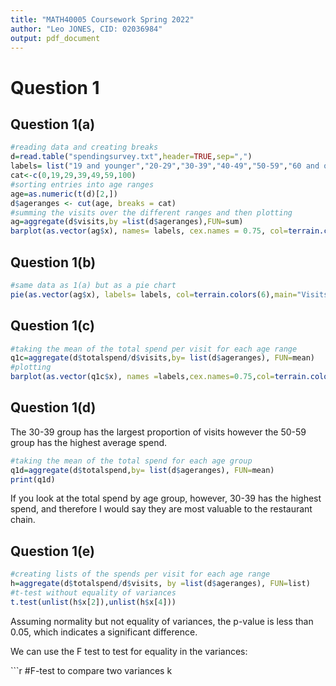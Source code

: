```yaml
---
title: "MATH40005 Coursework Spring 2022"
author: "Leo JONES, CID: 02036984"
output: pdf_document
---
```

# Question 1

## Question 1(a)


```r
#reading data and creating breaks
d=read.table("spendingsurvey.txt",header=TRUE,sep=",")
labels= list("19 and younger","20-29","30-39","40-49","50-59","60 and over")
cat<-c(0,19,29,39,49,59,100)
#sorting entries into age ranges
age=as.numeric(t(d)[2,])
d$ageranges <- cut(age, breaks = cat)
#summing the visits over the different ranges and then plotting
ag=aggregate(d$visits,by =list(d$ageranges),FUN=sum)
barplot(as.vector(ag$x), names= labels, cex.names = 0.75, col=terrain.colors(6),main="Visits by age group")
```


\clearpage

## Question 1(b)
```r
#same data as 1(a) but as a pie chart
pie(as.vector(ag$x), labels= labels, col=terrain.colors(6),main="Visits by age group")
```



\clearpage

## Question 1(c)
```r
#taking the mean of the total spend per visit for each age range
q1c=aggregate(d$totalspend/d$visits,by= list(d$ageranges), FUN=mean)
#plotting
barplot(as.vector(q1c$x), names =labels,cex.names=0.75,col=terrain.colors(6),main="Average spend (£) per visit by age group")
```

\clearpage

## Question 1(d)

The 30-39 group has the largest proportion of visits however the 50-59 group has the highest average spend.

```r
#taking the mean of the total spend for each age group
q1d=aggregate(d$totalspend,by= list(d$ageranges), FUN=mean)
print(q1d)
```

If you look at the total spend by age group, however, 30-39 has the highest spend, and therefore I would say they are most valuable to the restaurant chain.

\clearpage

## Question 1(e)
```r
#creating lists of the spends per visit for each age range
h=aggregate(d$totalspend/d$visits, by =list(d$ageranges), FUN=list)
#t-test without equality of variances
t.test(unlist(h$x[2]),unlist(h$x[4]))
```
Assuming normality but not equality of variances, the p-value is less than 0.05, which indicates a significant difference. 

We can use the F test to test for equality in the variances:

```r
#F-test to compare two variances
k

